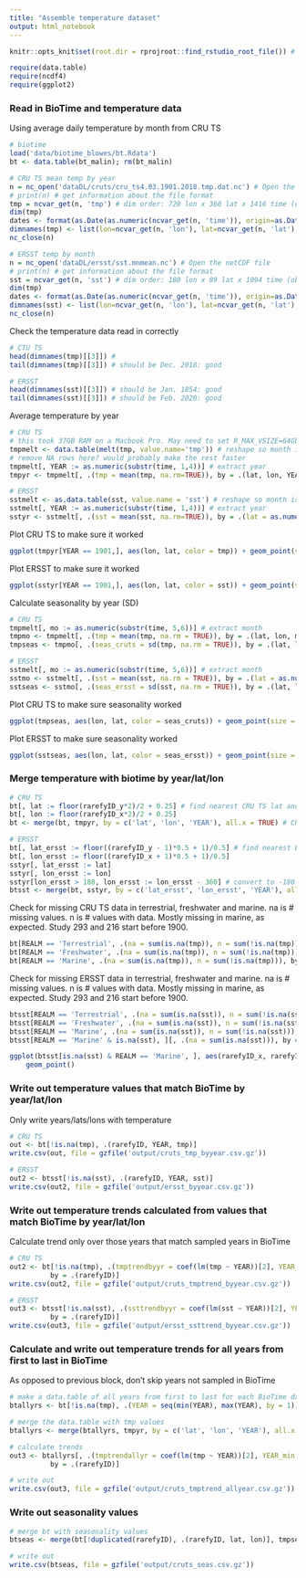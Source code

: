 ```yaml
---
title: "Assemble temperature dataset"
output: html_notebook
---
```

```r
knitr::opts_knit$set(root.dir = rprojroot::find_rstudio_root_file()) # tell RStudio to use project root directory as the root for this notebook. Needed since we are storing code in a separate directory.
```

```r
require(data.table)
require(ncdf4)
require(ggplot2)
```

### Read in BioTime and temperature data
Using average daily temperature by month from CRU TS
```r
# biotime
load('data/biotime_blowes/bt.Rdata')
bt <- data.table(bt_malin); rm(bt_malin)

# CRU TS mean temp by year
n = nc_open('dataDL/cruts/cru_ts4.03.1901.2018.tmp.dat.nc') # Open the netCDF file. Won't work on .gz for some reason
# print(n) # get information about the file format
tmp = ncvar_get(n, 'tmp') # dim order: 720 lon x 360 lat x 1416 time (observations are month, time measured in days since Jan 1, 1900). 0 lon is at date line.
dim(tmp)
dates <- format(as.Date(as.numeric(ncvar_get(n, 'time')), origin=as.Date('1900-01-01')), format='%Y%m')
dimnames(tmp) <- list(lon=ncvar_get(n, 'lon'), lat=ncvar_get(n, 'lat'), time=dates)
nc_close(n)

# ERSST temp by month
n = nc_open('dataDL/ersst/sst.mnmean.nc') # Open the netCDF file
# print(n) # get information about the file format
sst = ncvar_get(n, 'sst') # dim order: 180 lon x 89 lat x 1994 time (observations are month, time measured in days since Jan 1, 1800). 0 lon is at greenwhich mean.
dim(tmp)
dates <- format(as.Date(as.numeric(ncvar_get(n, 'time')), origin=as.Date('1800-01-01')), format='%Y%m')
dimnames(sst) <- list(lon=ncvar_get(n, 'lon'), lat=ncvar_get(n, 'lat'), time=dates)
nc_close(n)

```

Check the temperature data read in correctly
```r
# CTU TS
head(dimnames(tmp)[[3]]) # 
tail(dimnames(tmp)[[3]]) # should be Dec. 2018: good

# ERSST
head(dimnames(sst)[[3]]) # should be Jan. 1854: good
tail(dimnames(sst)[[3]]) # should be Feb. 2020: good

```

Average temperature by year
```r
# CRU TS
# this took 37GB RAM on a Macbook Pro. May need to set R_MAX_VSIZE=64Gb in .Renviron
tmpmelt <- data.table(melt(tmp, value.name='tmp')) # reshape so month is a separate dimension
# remove NA rows here? would probably make the rest faster
tmpmelt[, YEAR := as.numeric(substr(time, 1,4))] # extract year
tmpyr <- tmpmelt[, .(tmp = mean(tmp, na.rm=TRUE)), by = .(lat, lon, YEAR)]

# ERSST
sstmelt <- as.data.table(sst, value.name = 'sst') # reshape so month is a separate dimension
sstmelt[, YEAR := as.numeric(substr(time, 1,4))] # extract year
sstyr <- sstmelt[, .(sst = mean(sst, na.rm=TRUE)), by = .(lat = as.numeric(lat), lon = as.numeric(lon), YEAR)]

```

Plot CRU TS to make sure it worked
```r
ggplot(tmpyr[YEAR == 1901,], aes(lon, lat, color = tmp)) + geom_point(size = 0.1) # plot to make sure it worked
```
Plot ERSST to make sure it worked
```r
ggplot(sstyr[YEAR == 1901,], aes(lon, lat, color = sst)) + geom_point(size = 0.1) # plot to make sure it worked
```

Calculate seasonality by year (SD)
```r
# CRU TS
tmpmelt[, mo := as.numeric(substr(time, 5,6))] # extract month
tmpmo <- tmpmelt[, .(tmp = mean(tmp, na.rm = TRUE)), by = .(lat, lon, mo)] # average by month
tmpseas <- tmpmo[, .(seas_cruts = sd(tmp, na.rm = TRUE)), by = .(lat, lon)]

# ERSST
sstmelt[, mo := as.numeric(substr(time, 5,6))] # extract month
sstmo <- sstmelt[, .(sst = mean(sst, na.rm = TRUE)), by = .(lat = as.numeric(lat), lon = as.numeric(lon), mo)] # average by month
sstseas <- sstmo[, .(seas_ersst = sd(sst, na.rm = TRUE)), by = .(lat, lon)]

```

Plot CRU TS to make sure seasonality worked
```r
ggplot(tmpseas, aes(lon, lat, color = seas_cruts)) + geom_point(size = 0.1) # plot to make sure it worked
```
Plot ERSST to make sure seasonality worked
```r
ggplot(sstseas, aes(lon, lat, color = seas_ersst)) + geom_point(size = 0.1) # plot to make sure it worked
```
### Merge temperature with biotime by year/lat/lon
```r
# CRU TS
bt[, lat := floor(rarefyID_y*2)/2 + 0.25] # find nearest CRU TS lat and lon grid values (0.5)
bt[, lon := floor(rarefyID_x*2)/2 + 0.25]
bt <- merge(bt, tmpyr, by = c('lat', 'lon', 'YEAR'), all.x = TRUE) # CRU TS

# ERSST
bt[, lat_ersst := floor((rarefyID_y - 1)*0.5 + 1)/0.5] # find nearest ERSST lat and lon grid values (2).
bt[, lon_ersst := floor((rarefyID_x + 1)*0.5 + 1)/0.5]
sstyr[, lat_ersst := lat]
sstyr[, lon_ersst := lon]
sstyr[lon_ersst > 180, lon_ersst := lon_ersst - 360] # convert to -180 to 180
btsst <- merge(bt, sstyr, by = c('lat_ersst', 'lon_ersst', 'YEAR'), all.x = TRUE) # ERSST

```

Check for missing CRU TS data in terrestrial, freshwater and marine. na is # missing values. n is # values with  data. Mostly missing in marine, as expected. Study 293 and 216 start before 1900.
```r
bt[REALM == 'Terrestrial', .(na = sum(is.na(tmp)), n = sum(!is.na(tmp))), by = .(STUDY_ID, rarefyID)][na > 0,]
bt[REALM == 'Freshwater', .(na = sum(is.na(tmp)), n = sum(!is.na(tmp))), by = .(STUDY_ID, rarefyID)][na > 0,]
bt[REALM == 'Marine', .(na = sum(is.na(tmp)), n = sum(!is.na(tmp))), by = .(STUDY_ID, rarefyID)][na > 0, .N]
```

Check for missing ERSST data in terrestrial, freshwater and marine. na is # missing values. n is # values with  data. Mostly missing in marine, as expected. Study 293 and 216 start before 1900.
```r
btsst[REALM == 'Terrestrial', .(na = sum(is.na(sst)), n = sum(!is.na(sst))), by = .(STUDY_ID, rarefyID)][na > 0, .N]
btsst[REALM == 'Freshwater', .(na = sum(is.na(sst)), n = sum(!is.na(sst))), by = .(STUDY_ID, rarefyID)][na > 0, .N]
btsst[REALM == 'Marine', .(na = sum(is.na(sst)), n = sum(!is.na(sst))), by = .(STUDY_ID, rarefyID, lat_ersst, lon_ersst)][na > 0, ]
btsst[REALM == 'Marine' & is.na(sst), ][, .(na = sum(is.na(sst))), by = .(lat_ersst, lon_ersst)]

ggplot(btsst[is.na(sst) & REALM == 'Marine', ], aes(rarefyID_x, rarefyID_y, color = YEAR)) +
    geom_point()
```

### Write out temperature values that match BioTime by year/lat/lon
Only write years/lats/lons with temperature
```r
# CRU TS
out <- bt[!is.na(tmp), .(rarefyID, YEAR, tmp)]
write.csv(out, file = gzfile('output/cruts_tmp_byyear.csv.gz'))

# ERSST
out2 <- btsst[!is.na(sst), .(rarefyID, YEAR, sst)]
write.csv(out2, file = gzfile('output/ersst_byyear.csv.gz'))

```

### Write out temperature trends calculated from values that match BioTime by year/lat/lon
Calculate trend only over those years that match sampled years in BioTime
```r
# CRU TS
out2 <- bt[!is.na(tmp), .(tmptrendbyyr = coef(lm(tmp ~ YEAR))[2], YEAR_min = min(YEAR), YEAR_max = max(YEAR)), 
          by = .(rarefyID)]
write.csv(out2, file = gzfile('output/cruts_tmptrend_byyear.csv.gz'))

# ERSST
out3 <- btsst[!is.na(sst), .(ssttrendbyyr = coef(lm(sst ~ YEAR))[2], YEAR_min = min(YEAR), YEAR_max = max(YEAR)), 
          by = .(rarefyID)]
write.csv(out3, file = gzfile('output/ersst_ssttrend_byyear.csv.gz'))

```

### Calculate and write out temperature trends for all years from first to last in BioTime
As opposed to previous block, don't skip years not sampled in BioTime
```r
# make a data.table of all years from first to last for each BioTime dataset with tmp data
btallyrs <- bt[!is.na(tmp), .(YEAR = seq(min(YEAR), max(YEAR), by = 1)), by = .(rarefyID, lat, lon)]

# merge the data.table with tmp values
btallyrs <- merge(btallyrs, tmpyr, by = c('lat', 'lon', 'YEAR'), all.x = TRUE)

# calculate trends
out3 <- btallyrs[, .(tmptrendallyr = coef(lm(tmp ~ YEAR))[2], YEAR_min = min(YEAR), YEAR_max = max(YEAR)), 
          by = .(rarefyID)]

# write out
write.csv(out3, file = gzfile('output/cruts_tmptrend_allyear.csv.gz'))
```

### Write out seasonality values
```r
# merge bt with seasonality values
btseas <- merge(bt[!duplicated(rarefyID), .(rarefyID, lat, lon)], tmpseas, by = c('lat', 'lon'), all.x = TRUE)

# write out
write.csv(btseas, file = gzfile('output/cruts_seas.csv.gz'))
```